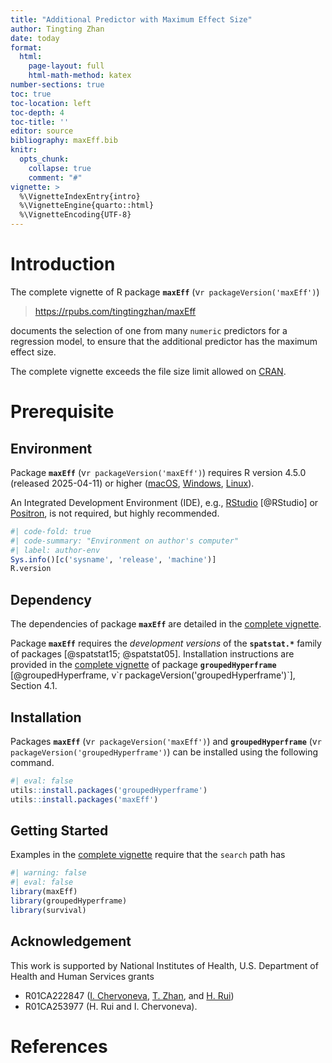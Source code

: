 ```yaml
---
title: "Additional Predictor with Maximum Effect Size"
author: Tingting Zhan
date: today
format: 
  html:
    page-layout: full
    html-math-method: katex
number-sections: true
toc: true
toc-location: left
toc-depth: 4
toc-title: ''
editor: source
bibliography: maxEff.bib
knitr:
  opts_chunk: 
    collapse: true
    comment: "#" 
vignette: >
  %\VignetteIndexEntry{intro}
  %\VignetteEngine{quarto::html}
  %\VignetteEncoding{UTF-8}
---
```


# Introduction

The complete vignette of R package **`maxEff`** (v`r packageVersion('maxEff')`) 

> <https://rpubs.com/tingtingzhan/maxEff>

documents the selection of one from many `numeric` predictors for a regression model, to ensure that the additional predictor has the maximum effect size.

The complete vignette exceeds the file size limit allowed on [CRAN](https://cran.r-project.org/package=maxEff). 


# Prerequisite

## Environment

Package **`maxEff`** (v`r packageVersion('maxEff')`) requires R version 4.5.0 (released 2025-04-11) or higher ([macOS](https://cran.r-project.org/bin/macosx/), [Windows](https://cran.r-project.org/bin/windows/base/), [Linux](https://cran.r-project.org/bin/linux/)).

An Integrated Development Environment (IDE), e.g., [RStudio](https://posit.co/download/rstudio-desktop/) [@RStudio] or [Positron](https://positron.posit.co/download.html), is not required, but highly recommended.


```r
#| code-fold: true
#| code-summary: "Environment on author's computer"
#| label: author-env
Sys.info()[c('sysname', 'release', 'machine')]
R.version
```


## Dependency

The dependencies of package **`maxEff`** are detailed in the [complete vignette](https://rpubs.com/tingtingzhan/maxEff). 


Package **`maxEff`** requires the *development versions* of the **`spatstat.*`** family of packages [@spatstat15; @spatstat05]. Installation instructions are provided in the [complete vignette](https://rpubs.com/tingtingzhan/groupedHyperframe) of package **`groupedHyperframe`** [@groupedHyperframe, v`r packageVersion('groupedHyperframe')`], Section 4.1. 


## Installation

Packages **`maxEff`** (v`r packageVersion('maxEff')`) and **`groupedHyperframe`** (v`r packageVersion('groupedHyperframe')`) can be installed using the following command.

```r
#| eval: false
utils::install.packages('groupedHyperframe')
utils::install.packages('maxEff')
```

## Getting Started

Examples in the [complete vignette](https://rpubs.com/tingtingzhan/hyper_gam) require that the `search` path has

```r
#| warning: false
#| eval: false
library(maxEff)
library(groupedHyperframe)
library(survival)
```


## Acknowledgement

This work is supported by National Institutes of Health, U.S. Department of Health and Human Services grants

-   R01CA222847 ([I. Chervoneva](https://orcid.org/0000-0002-9104-4505), [T. Zhan](https://orcid.org/0000-0001-9971-4844), and [H. Rui](https://orcid.org/0000-0002-8778-261X))
-   R01CA253977 (H. Rui and I. Chervoneva).


# References {.appendix}

::: {#refs}
:::

